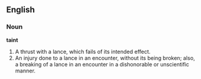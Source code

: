 ==English==

===Noun===

'''taint'''

#A thrust with a lance, which fails of its intended effect.
#An injury done to a lance in an encounter, without its being broken; also, a breaking of a lance in an encounter in a dishonorable or unscientific manner.